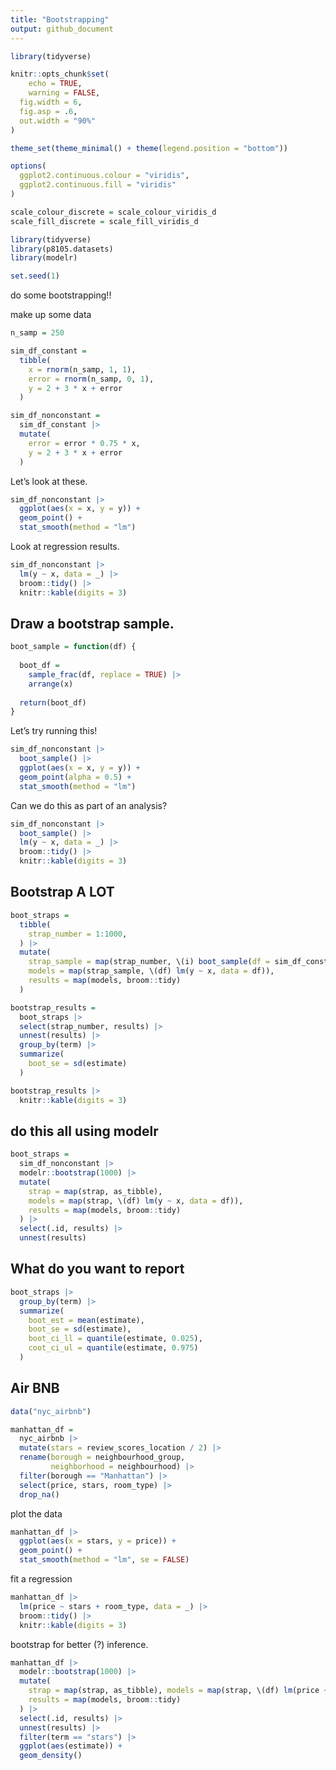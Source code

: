 ```yaml
---
title: "Bootstrapping"
output: github_document
---
```


```r
library(tidyverse)

knitr::opts_chunk$set(
	echo = TRUE,
	warning = FALSE,
  fig.width = 6,
  fig.asp = .6,
  out.width = "90%"
)

theme_set(theme_minimal() + theme(legend.position = "bottom"))

options(
  ggplot2.continuous.colour = "viridis",
  ggplot2.continuous.fill = "viridis"
)

scale_colour_discrete = scale_colour_viridis_d
scale_fill_discrete = scale_fill_viridis_d
```

```r
library(tidyverse)
library(p8105.datasets)
library(modelr)

set.seed(1)
```


do some bootstrapping!! 

make up some data 

```r
n_samp = 250

sim_df_constant = 
  tibble(
    x = rnorm(n_samp, 1, 1), 
    error = rnorm(n_samp, 0, 1),
    y = 2 + 3 * x + error
  )

sim_df_nonconstant = 
  sim_df_constant |>
  mutate(
    error = error * 0.75 * x, 
    y = 2 + 3 * x + error
  )
```


Let's look at these. 

```r
sim_df_nonconstant |>
  ggplot(aes(x = x, y = y)) + 
  geom_point() +
  stat_smooth(method = "lm")
```

Look at regression results. 

```r
sim_df_nonconstant |>
  lm(y ~ x, data = _) |>
  broom::tidy() |>
  knitr::kable(digits = 3)
```


## Draw a bootstrap sample. 

```r
boot_sample = function(df) {
  
  boot_df = 
    sample_frac(df, replace = TRUE) |>
    arrange(x)
  
  return(boot_df)
}
```


Let's try running this! 

```r
sim_df_nonconstant |>
  boot_sample() |>
  ggplot(aes(x = x, y = y)) + 
  geom_point(alpha = 0.5) + 
  stat_smooth(method = "lm")
```


Can we do this as part of an analysis? 

```r
sim_df_nonconstant |>
  boot_sample() |>
  lm(y ~ x, data = _) |>
  broom::tidy() |>
  knitr::kable(digits = 3)
```


## Bootstrap A LOT 

```r
boot_straps = 
  tibble(
    strap_number = 1:1000,
  ) |>
  mutate(
    strap_sample = map(strap_number, \(i) boot_sample(df = sim_df_constant)), 
    models = map(strap_sample, \(df) lm(y ~ x, data = df)), 
    results = map(models, broom::tidy)
  )

bootstrap_results = 
  boot_straps |>
  select(strap_number, results) |>
  unnest(results) |>
  group_by(term) |>
  summarize(
    boot_se = sd(estimate)
  ) 

bootstrap_results |>
  knitr::kable(digits = 3)
```


## do this all using modelr

```r
boot_straps = 
  sim_df_nonconstant |>
  modelr::bootstrap(1000) |>
  mutate(
    strap = map(strap, as_tibble), 
    models = map(strap, \(df) lm(y ~ x, data = df)), 
    results = map(models, broom::tidy)
  ) |>
  select(.id, results) |>
  unnest(results)
```


## What do you want to report 

```r
boot_straps |>
  group_by(term) |>
  summarize(
    boot_est = mean(estimate),
    boot_se = sd(estimate), 
    boot_ci_ll = quantile(estimate, 0.025), 
    coot_ci_ul = quantile(estimate, 0.975)
  )
```


## Air BNB

```r
data("nyc_airbnb")

manhattan_df = 
  nyc_airbnb |>
  mutate(stars = review_scores_location / 2) |>
  rename(borough = neighbourhood_group, 
         neighborhood = neighbourhood) |>
  filter(borough == "Manhattan") |>
  select(price, stars, room_type) |>
  drop_na()
```


plot the data 


```r
manhattan_df |>
  ggplot(aes(x = stars, y = price)) +
  geom_point() + 
  stat_smooth(method = "lm", se = FALSE)
```

fit a regression 

```r
manhattan_df |>
  lm(price ~ stars + room_type, data = _) |>
  broom::tidy() |>
  knitr::kable(digits = 3)
```


bootstrap for better (?) inference. 

```r
manhattan_df |>
  modelr::bootstrap(1000) |>
  mutate(
    strap = map(strap, as_tibble), models = map(strap, \(df) lm(price ~ stars + room_type, data = df)), 
    results = map(models, broom::tidy)
  ) |>
  select(.id, results) |>
  unnest(results) |>
  filter(term == "stars") |>
  ggplot(aes(estimate)) +
  geom_density()
``` 


